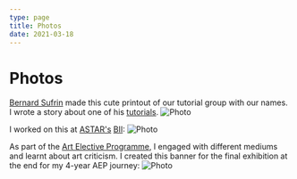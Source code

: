 ```yaml
---
type: page
title: Photos
date: 2021-03-18
---
```


# Photos


[Bernard Sufrin](https://www.magd.ox.ac.uk/people/mr-bernard-sufrin/) made this cute printout of our tutorial group with our names.
I wrote a story about one of his [tutorials](https://elainazhu.com/posts_archive/dance).
<Image
  src="/images/tut.png"
  alt="Photo"
  width={750}
  height={500}
  priority
  className="next-image"
/>

I worked on this at [ASTAR's](https://www.a-star.edu.sg) [BII](https://www.a-star.edu.sg/bii):
<Image
  src="/images/Poster.png"
  alt="Photo"
  width={750}
  height={750}
  priority
  className="next-image"
/>

As part of the [Art Elective Programme](https://www.moe.gov.sg/education-in-sg/our-programmes/aep-sec), I engaged with different mediums and learnt about art criticism. I created this banner for the final exhibition at the end for my 4-year AEP journey:
<Image
  src="/images/Untitled_Artwork.png"
  alt="Photo"
  width={1125}
  height={750}
  priority
  className="next-image"
/>
